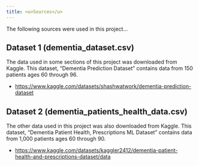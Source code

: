 ```yaml
---
title: <u>Sources</u>
---
```

The following sources were used in this project...

##    Dataset 1 (dementia_dataset.csv)
The data used in some sections of this project was downloaded from Kaggle. This 
dataset, "Dementia Prediction Dataset" contains data from 150 patients ages 60 through 96.

- <https://www.kaggle.com/datasets/shashwatwork/dementia-prediction-dataset>


##  Dataset 2 (dementia_patients_health_data.csv)
The other data used in this project was also downloaded from Kaggle. This dataset,
"Dementia Patient Health, Prescriptions ML Dataset" contains data from 1,000 patients
ages 60 through 90.

- <https://www.kaggle.com/datasets/kaggler2412/dementia-patient-health-and-prescriptions-dataset/data>
